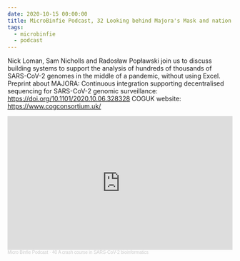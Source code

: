 ```yaml
---
date: 2020-10-15 00:00:00
title: MicroBinfie Podcast, 32 Looking behind Majora's Mask and nation wide tracking of SARS-CoV-2 genomics
tags:
  - microbinfie
  - podcast
---
```

Nick Loman, Sam Nicholls and Radosław Popławski join us to discuss
building systems to support the analysis of hundreds of thousands of
SARS-CoV-2 genomes in the middle of a pandemic, without using Excel.
Preprint about MAJORA: Continuous integration supporting decentralised
sequencing for SARS-CoV-2 genomic surveillance:
https://doi.org/10.1101/2020.10.06.328328  COGUK website:
https://www.cogconsortium.uk/

<iframe width="100%" height="300" scrolling="no" frameborder="no" allow="autoplay" src="https://w.soundcloud.com/player/?url=https%3A//api.soundcloud.com/tracks/909854656&color=%23ff5500&auto_play=false&hide_related=false&show_comments=true&show_user=true&show_reposts=false&show_teaser=true&visual=true"></iframe><div style="font-size: 10px; color: #cccccc;line-break: anywhere;word-break: normal;overflow: hidden;white-space: nowrap;text-overflow: ellipsis; font-family: Interstate,Lucida Grande,Lucida Sans Unicode,Lucida Sans,Garuda,Verdana,Tahoma,sans-serif;font-weight: 100;"><a href="https://soundcloud.com/microbinfie" title="Micro Binfie Podcast" target="_blank" style="color: #cccccc; text-decoration: none;">Micro Binfie Podcast</a> · <a href="https://soundcloud.com/microbinfie/40-a-crash-course-in-sars-cov-2-bioinformatics" title="32 Looking behind Majora's Mask and nation wide tracking of SARS-CoV-2 genomics" target="_blank" style="color: #cccccc; text-decoration: none;">40 A crash course in SARS-CoV-2 bioinformatics</a></div>
